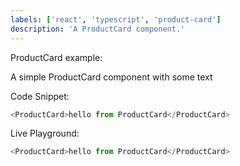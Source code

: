 ```yaml
---
labels: ['react', 'typescript', 'product-card']
description: 'A ProductCard component.'
---
```



ProductCard example:

A simple ProductCard component with some text

Code Snippet:
```js
<ProductCard>hello from ProductCard</ProductCard>
```


Live Playground:
```js live
<ProductCard>hello from ProductCard</ProductCard>
```
